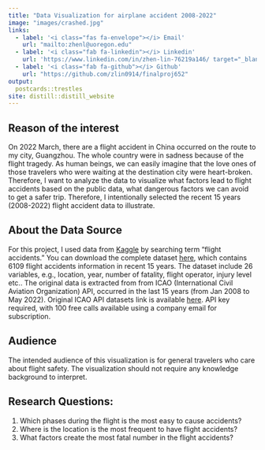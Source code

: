 ```yaml
---
title: "Data Visualization for airplane accident 2008-2022"
image: "images/crashed.jpg"
links:
  - label: '<i class="fas fa-envelope"></i> Email'
    url: "mailto:zhenl@uoregon.edu"
  - label: '<i class="fab fa-linkedin"></i> Linkedin'
    url: 'https://www.linkedin.com/in/zhen-lin-76219a146/ target="_blank"'
  - label: '<i class="fab fa-github"></i> Github'
    url: "https://github.com/zlin0914/finalproj652"
output:
  postcards::trestles
site: distill::distill_website
---
```


## Reason of the interest
On 2022 March, there are a flight accident in China occurred on the route to my city, Guangzhou. The whole country were in sadness because of the flight tragedy. As human beings, we can easily imagine that the love ones of those travelers who were waiting at the destination city were heart-broken. Therefore, I want to analyze the data to visualize what factors lead to flight accidents based on the public data, what dangerous factors we can avoid to get a safer trip. Therefore, I intentionally selected the recent 15 years (2008-2022) flight accident data to illustrate.

## About the Data Source
For this project, I used data from [Kaggle](https://www.kaggle.com/) by searching term "flight accidents." You can download the complete dataset [here](https://www.kaggle.com/datasets/marcelotanis/air-accidents-from-jan2008-to-may2022-icao), which contains 6109 flight accidents information in recent 15 years. The dataset include 26 variables, e.g., location, year, number of fatality, flight operator, injury level etc..
The original data is extracted from from ICAO (International Civil Aviation Organization) API, occurred in the last 15 years (from Jan 2008 to May 2022). Original ICAO API datasets link is available [here](https://applications.icao.int/dataservices/default.aspx). API key required, with 100 free calls available using a company email for subscription. 

## Audience
The intended audience of this visualization is for general travelers who care about flight safety. The visualization should not require any knowledge background to interpret.

## Research Questions:
1. Which phases during the flight is the most easy to cause accidents?  
2. Where is the location is the most frequent to have flight accidents?  
3. What factors create the most fatal number in the flight accidents?
